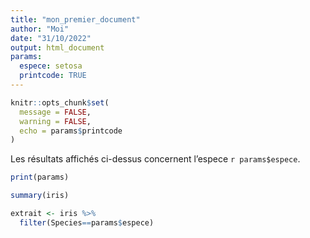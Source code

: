 ```yaml
---
title: "mon_premier_document"
author: "Moi"
date: "31/10/2022"
output: html_document
params:
  espece: setosa
  printcode: TRUE
---
```



```r
knitr::opts_chunk$set(
  message = FALSE, 
  warning = FALSE,
  echo = params$printcode
)
```


Les résultats affichés ci-dessus concernent l'espece `r params$espece`.

```r

print(params)

summary(iris)

extrait <- iris %>%
  filter(Species==params$espece)

```
